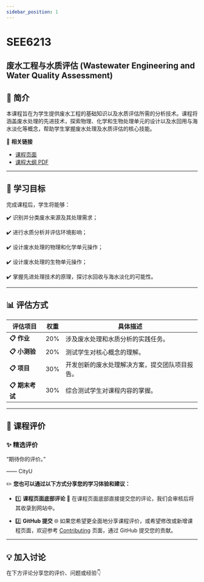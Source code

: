 ```yaml
---
sidebar_position: 1
---
```


# SEE6213
## 废水工程与水质评估 (Wastewater Engineering and Water Quality Assessment)

## **📘 简介**
本课程旨在为学生提供废水工程的基础知识以及水质评估所需的分析技术。课程将涵盖废水处理的先进技术，探索物理、化学和生物处理单元的设计以及水回用与海水淡化等概念，帮助学生掌握废水处理及水质评估的核心技能。

🔗 **相关链接**
- [课程页面](https://www.cityu.edu.hk/catalogue/pg/202425/course/SEE6213.htm)
- [课程大纲 PDF](https://www.cityu.edu.hk/catalogue/pg/202425/course/SEE6213.pdf)

---

## **🎯 学习目标**

完成课程后，学生将能够：

✔️ 识别并分类废水来源及其处理需求；

✔️ 进行水质分析并评估环境影响；

✔️ 设计废水处理的物理和化学单元操作；

✔️ 设计废水处理的生物单元操作；

✔️ 掌握先进处理技术的原理，探讨水回收与海水淡化的可能性。

---

## **📊 评估方式**

| **评估项目**          | **权重** | **具体描述**                                                                                       |
|----------------------|---------|---------------------------------------------------------------------------------------------------|
| **📋 作业**          | 20%      | 涉及废水处理和水质分析的实践任务。                                                                     |
| **📋 小测验**         | 20%      | 测试学生对核心概念的理解。                                                                           |
| **📋 项目**          | 30%      | 开发创新的废水处理解决方案，提交团队项目报告。                                                            |
| **📋 期末考试**       | 30%      | 综合测试学生对课程内容的掌握。                                                                       |

---

## **💬 课程评价**

### ✨ **精选评价**
<div className={commentStyles.commentBox}>
    <p className={commentStyles.commentText}>
        “期待你的评价。”
    </p>
    <p className={commentStyles.commentAuthor}>—— CityU</p>
</div>

✏️ **您也可以通过以下方式分享您的学习体验和建议：**

- 1️⃣ **课程页面底部评论**
💬 在课程页面底部直接提交您的评论，我们会审核后将其收录到网站中。

- 2️⃣ **GitHub 提交**
🌐 如果您希望更全面地分享课程评价，或希望修改或新增课程页面，欢迎参考 [Contributing](https://penjc.github.io/cityU-navigator/contributing) 页面，通过 GitHub 提交您的贡献。

---

## **💡 加入讨论**

在下方评论分享您的评价、问题或经验👇
<Utterances />
